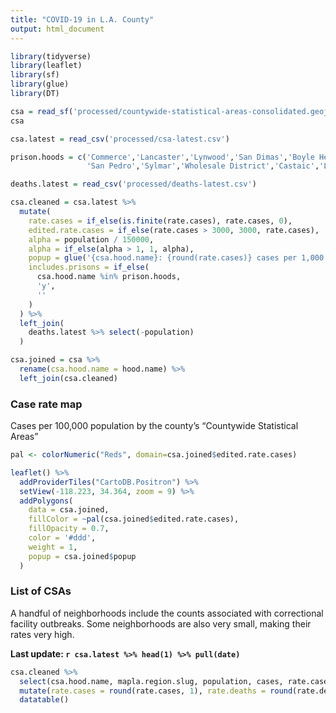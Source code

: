 ```yaml
---
title: "COVID-19 in L.A. County"
output: html_document
---
```


```r
library(tidyverse)
library(leaflet)
library(sf)
library(glue)
library(DT)
```

```r
csa = read_sf('processed/countywide-statistical-areas-consolidated.geojson')
csa
```

```r
csa.latest = read_csv('processed/csa-latest.csv')

prison.hoods = c('Commerce','Lancaster','Lynwood','San Dimas','Boyle Heights','Downtown',
                 'San Pedro','Sylmar','Wholesale District','Castaic','La Verne','Santa Monica Mountains')

deaths.latest = read_csv('processed/deaths-latest.csv')

csa.cleaned = csa.latest %>% 
  mutate(
    rate.cases = if_else(is.finite(rate.cases), rate.cases, 0),
    edited.rate.cases = if_else(rate.cases > 3000, 3000, rate.cases),
    alpha = population / 150000,
    alpha = if_else(alpha > 1, 1, alpha),
    popup = glue('{csa.hood.name}: {round(rate.cases)} cases per 1,000 people'),
    includes.prisons = if_else(
      csa.hood.name %in% prison.hoods,
      'y',
      ''
    )
  ) %>% 
  left_join(
    deaths.latest %>% select(-population)
  )

csa.joined = csa %>%
  rename(csa.hood.name = hood.name) %>% 
  left_join(csa.cleaned)
```

### Case rate map

Cases per 100,000 population by the county's "Countywide Statistical Areas"

```r
pal <- colorNumeric("Reds", domain=csa.joined$edited.rate.cases)

leaflet() %>%
  addProviderTiles("CartoDB.Positron") %>%
  setView(-118.223, 34.364, zoom = 9) %>% 
  addPolygons(
    data = csa.joined,
    fillColor = ~pal(csa.joined$edited.rate.cases),
    fillOpacity = 0.7,
    color = '#ddd',
    weight = 1,
    popup = csa.joined$popup
  )
```

### List of CSAs

A handful of neighborhoods include the counts associated with correctional facility outbreaks. Some neighborhoods are also very small, making their rates very high.

**Last update: `r csa.latest %>% head(1) %>% pull(date)`**

```r
csa.cleaned %>% 
  select(csa.hood.name, mapla.region.slug, population, cases, rate.cases, deaths, rate.deaths, includes.prisons) %>% 
  mutate(rate.cases = round(rate.cases, 1), rate.deaths = round(rate.deaths, 1)) %>% 
  datatable()
```

